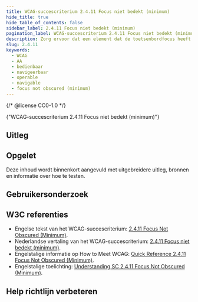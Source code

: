 ```yaml
---
title: WCAG-succescriterium 2.4.11 Focus niet bedekt (minimum)
hide_title: true
hide_table_of_contents: false
sidebar_label: 2.4.11 Focus niet bedekt (minimum)
pagination_label: WCAG-succescriterium 2.4.11 Focus niet bedekt (minimum)
description: Zorg ervoor dat een element dat de toetsenbordfocus heeft zichtbaar is en niet volledig bedekt is door andere inhoud.
slug: 2.4.11
keywords:
  - WCAG
  - AA
  - bedienbaar
  - navigeerbaar
  - operable
  - navigable
  - focus not obscured (minimum)
---
```


{/* @license CC0-1.0 */}


<WcagHeadingGroup level={1} conformanceLevel="Niveau AA">
  {"WCAG-succescriterium 2.4.11 Focus niet bedekt (minimum)"}
</WcagHeadingGroup>

## Uitleg

<Summary />

## Opgelet

Deze inhoud wordt binnenkort aangevuld met uitgebreidere uitleg, bronnen en informatie over hoe te testen.

## Gebruikersonderzoek

<CTAGebruikersonderzoek />

## W3C referenties

- Engelse tekst van het WCAG-succescriterium: [<span lang="en">2.4.11 Focus Not Obscured (Minimum)</span>](https://www.w3.org/TR/WCAG22/#focus-not-obscured-minimum).
- Nederlandse vertaling van het WCAG-succescriterium: [2.4.11 Focus niet bedekt (minimum)](https://www.w3.org/Translations/WCAG22-nl/#focus-not-obscured-minimum).
- Engelstalige informatie op <span lang="en">How to Meet WCAG</span>: [<span lang="en">Quick Reference 2.4.11 Focus Not Obscured (Minimum)</span>](https://www.w3.org/WAI/WCAG22/quickref/#focus-not-obscured-minimum).
- Engelstalige toelichting: [<span lang="en">Understanding SC 2.4.11 Focus Not Obscured (Minimum)</span>](https://www.w3.org/WAI/WCAG22/Understanding/focus-not-obscured-minimum.html).

<SpotlightSection>
  <Markdown omitH1 headinglevel={3}>
    <Disclaimer />
  </Markdown>
</SpotlightSection>

## Help richtlijn verbeteren

<Markdown omitH1 headinglevel={3}>
  <WCAGFooterInfo />
</Markdown>
